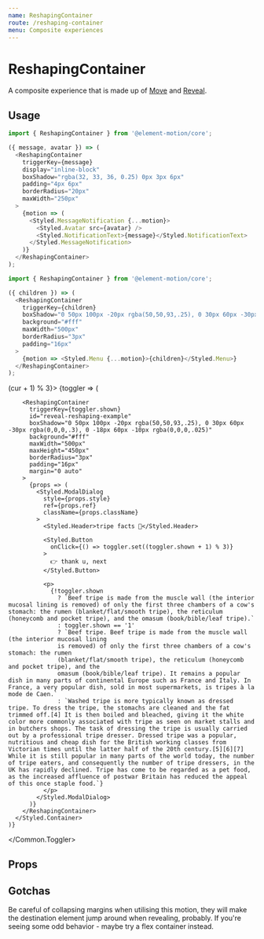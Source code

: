 ```yaml
---
name: ReshapingContainer
route: /reshaping-container
menu: Composite experiences
---
```



# ReshapingContainer

A composite experience that is made up of [Move](/move) and [Reveal](/reveal).

## Usage

<Playground>
  <NotificationPill />
</Playground>

```js
import { ReshapingContainer } from '@element-motion/core';

({ message, avatar }) => (
  <ReshapingContainer
    triggerKey={message}
    display="inline-block"
    boxShadow="rgba(32, 33, 36, 0.25) 0px 3px 6px"
    padding="4px 6px"
    borderRadius="20px"
    maxWidth="250px"
  >
    {motion => (
      <Styled.MessageNotification {...motion}>
        <Styled.Avatar src={avatar} />
        <Styled.NotificationText>{message}</Styled.NotificationText>
      </Styled.MessageNotification>
    )}
  </ReshapingContainer>
);
```

<Playground>
  <TripeMenu />
</Playground>

```js
import { ReshapingContainer } from '@element-motion/core';

({ children }) => (
  <ReshapingContainer
    triggerKey={children}
    boxShadow="0 50px 100px -20px rgba(50,50,93,.25), 0 30px 60px -30px rgba(0,0,0,.3), 0 -18px 60px -10px rgba(0,0,0,.025)"
    background="#fff"
    maxWidth="500px"
    borderRadius="3px"
    padding="16px"
  >
    {motion => <Styled.Menu {...motion}>{children}</Styled.Menu>}
  </ReshapingContainer>
);
```

<Playground>
  <Common.Toggler interval onIntervalSet={cur => (cur + 1) % 3}>
    {toggler => (
      <Styled.Container>
        <Styled.Background />

        <ReshapingContainer
          triggerKey={toggler.shown}
          id="reveal-reshaping-example"
          boxShadow="0 50px 100px -20px rgba(50,50,93,.25), 0 30px 60px -30px rgba(0,0,0,.3), 0 -18px 60px -10px rgba(0,0,0,.025)"
          background="#fff"
          maxWidth="500px"
          maxHeight="450px"
          borderRadius="3px"
          padding="16px"
          margin="0 auto"
        >
          {props => (
            <Styled.ModalDialog
              style={props.style}
              ref={props.ref}
              className={props.className}
            >
              <Styled.Header>tripe facts 🥩</Styled.Header>

              <Styled.Button
                onClick={() => toggler.set((toggler.shown + 1) % 3)}
              >
                👉 thank u, next
              </Styled.Button>

              <p>
                {!toggler.shown
                  ? `Beef tripe is made from the muscle wall (the interior mucosal lining is removed) of only the first three chambers of a cow's stomach: the rumen (blanket/flat/smooth tripe), the reticulum (honeycomb and pocket tripe), and the omasum (book/bible/leaf tripe).`
                  : toggler.shown == '1'
                  ? `Beef tripe. Beef tripe is made from the muscle wall (the interior mucosal lining
                  is removed) of only the first three chambers of a cow's stomach: the rumen
                  (blanket/flat/smooth tripe), the reticulum (honeycomb and pocket tripe), and the
                  omasum (book/bible/leaf tripe). It remains a popular dish in many parts of continental Europe such as France and Italy. In France, a very popular dish, sold in most supermarkets, is tripes à la mode de Caen.`
                  : `Washed tripe is more typically known as dressed tripe. To dress the tripe, the stomachs are cleaned and the fat trimmed off.[4] It is then boiled and bleached, giving it the white color more commonly associated with tripe as seen on market stalls and in butchers shops. The task of dressing the tripe is usually carried out by a professional tripe dresser. Dressed tripe was a popular, nutritious and cheap dish for the British working classes from Victorian times until the latter half of the 20th century.[5][6][7] While it is still popular in many parts of the world today, the number of tripe eaters, and consequently the number of tripe dressers, in the UK has rapidly declined. Tripe has come to be regarded as a pet food, as the increased affluence of postwar Britain has reduced the appeal of this once staple food.`}
              </p>
            </Styled.ModalDialog>
          )}
        </ReshapingContainer>
      </Styled.Container>
    )}

  </Common.Toggler>
</Playground>

## Props

<Props of={ReshapingContainer} />

## Gotchas

Be careful of collapsing margins when utilising this motion,
they will make the destination element jump around when revealing,
probably.
If you're seeing some odd behavior - maybe try a flex container instead.
